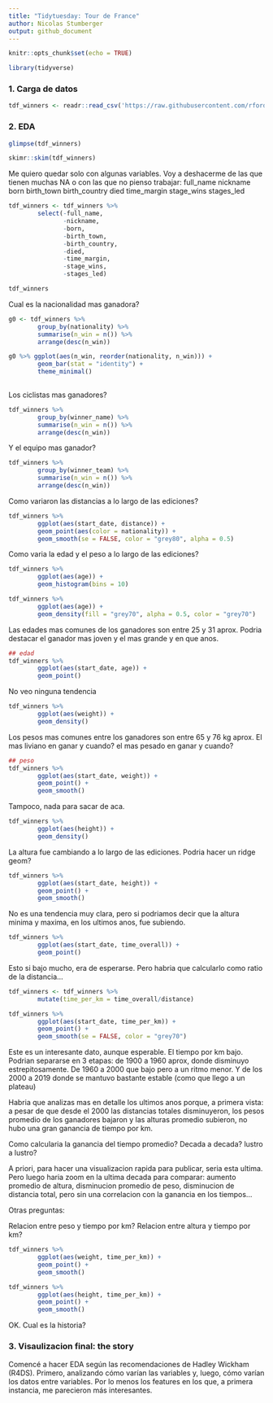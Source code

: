 ---
title: "Tidytuesday: Tour de France"
author: Nicolas Stumberger
output: github_document
---

```{r setup, include=FALSE}
knitr::opts_chunk$set(echo = TRUE)
```

```{r librerias, echo=FALSE}

library(tidyverse)

```


### 1. Carga de datos

```{r}

tdf_winners <- readr::read_csv('https://raw.githubusercontent.com/rfordatascience/tidytuesday/master/data/2020/2020-04-07/tdf_winners.csv')

```

### 2. EDA

```{r}
glimpse(tdf_winners)
```
```{r}
skimr::skim(tdf_winners)
```

Me quiero quedar solo con algunas variables.
Voy a deshacerme de las que tienen muchas NA o con las que no pienso trabajar:
full_name
nickname
born
birth_town
birth_country
died
time_margin
stage_wins
stages_led

```{r}
tdf_winners <- tdf_winners %>% 
        select(-full_name, 
               -nickname, 
               -born, 
               -birth_town,
               -birth_country, 
               -died, 
               -time_margin, 
               -stage_wins, 
               -stages_led)

tdf_winners
```

Cual es la nacionalidad mas ganadora?
```{r}
g0 <- tdf_winners %>% 
        group_by(nationality) %>% 
        summarise(n_win = n()) %>% 
        arrange(desc(n_win))
```

```{r}
g0 %>% ggplot(aes(n_win, reorder(nationality, n_win))) +
        geom_bar(stat = "identity") +
        theme_minimal()
        
```

Los ciclistas mas ganadores?

```{r}
tdf_winners %>% 
        group_by(winner_name) %>% 
        summarise(n_win = n()) %>% 
        arrange(desc(n_win))
```

Y el equipo mas ganador?
```{r}
tdf_winners %>% 
        group_by(winner_team) %>% 
        summarise(n_win = n()) %>% 
        arrange(desc(n_win))
```

Como variaron las distancias a lo largo de las ediciones?

```{r}
tdf_winners %>% 
        ggplot(aes(start_date, distance)) +
        geom_point(aes(color = nationality)) +
        geom_smooth(se = FALSE, color = "grey80", alpha = 0.5)
```

Como varia la edad y el peso a lo largo de las ediciones?

```{r}
tdf_winners %>% 
        ggplot(aes(age)) +
        geom_histogram(bins = 10)
```

```{r}
tdf_winners %>% 
        ggplot(aes(age)) +
        geom_density(fill = "grey70", alpha = 0.5, color = "grey70")
```
Las edades mas comunes de los ganadores son entre 25 y 31 aprox.
Podria destacar el ganador mas joven y el mas grande y en que anos.


```{r}
## edad
tdf_winners %>% 
        ggplot(aes(start_date, age)) +
        geom_point()
```
No veo ninguna tendencia

```{r}
tdf_winners %>% 
        ggplot(aes(weight)) +
        geom_density()
```
Los pesos mas comunes entre los ganadores son entre 65 y 76 kg aprox.
El mas liviano en ganar y cuando? el mas pesado en ganar y cuando?


```{r}
## peso
tdf_winners %>% 
        ggplot(aes(start_date, weight)) +
        geom_point() +
        geom_smooth()
```
Tampoco, nada para sacar de aca.


```{r}
tdf_winners %>% 
        ggplot(aes(height)) +
        geom_density()
```

La altura fue cambiando a lo largo de las ediciones. Podria hacer un ridge geom?

```{r}
tdf_winners %>% 
        ggplot(aes(start_date, height)) +
        geom_point() +
        geom_smooth()
```
No es una tendencia muy clara, pero si podriamos decir que la altura minima y maxima, en los ultimos anos, fue subiendo.

```{r}
tdf_winners %>% 
        ggplot(aes(start_date, time_overall)) +
        geom_point()
```
Esto si bajo mucho, era de esperarse. Pero habria que calcularlo como ratio de la distancia...

```{r}
tdf_winners <- tdf_winners %>% 
        mutate(time_per_km = time_overall/distance)

tdf_winners %>% 
        ggplot(aes(start_date, time_per_km)) +
        geom_point() +
        geom_smooth(se = FALSE, color = "grey70")
```

Este es un interesante dato, aunque esperable. El tiempo por km bajo. Podrian separarse en 3 etapas:
de 1900 a 1960 aprox, donde disminuyo estrepitosamente. De 1960 a 2000 que bajo pero a un ritmo menor. Y de los 2000 a 2019 donde se mantuvo bastante estable (como que llego a un plateau)

Habria que analizas mas en detalle los ultimos anos porque, a primera vista:
a pesar de que desde el 2000 las distancias totales disminuyeron, los pesos promedio de los ganadores bajaron y las alturas promedio subieron, no hubo una gran ganancia de tiempo por km.

Como calcularia la ganancia del tiempo promedio? Decada a decada? lustro a lustro?

A priori, para hacer una visualizacion rapida para publicar, seria esta ultima.
Pero luego haria zoom en la ultima decada para comparar: aumento promedio de altura, disminucion promedio de peso, disminucion de distancia total, pero sin una correlacion con la ganancia en los tiempos...

Otras preguntas:

Relacion entre peso y tiempo por km?
Relacion entre altura y tiempo por km?

```{r}
tdf_winners %>% 
        ggplot(aes(weight, time_per_km)) +
        geom_point() +
        geom_smooth()
```

```{r}
tdf_winners %>% 
        ggplot(aes(height, time_per_km)) +
        geom_point() +
        geom_smooth()
```

OK. Cual es la historia?

### 3. Visaulizacion final: the story

Comencé a hacer EDA según las recomendaciones de Hadley Wickham (R4DS).
Primero, analizando cómo varían las variables y, luego, cómo varían los datos entre variables. Por lo menos los features en los que, a primera instancia, me parecieron más interesantes.










